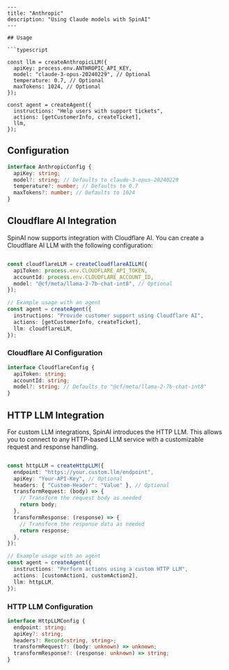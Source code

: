 ```mdx
---
title: "Anthropic"
description: "Using Claude models with SpinAI"
---

## Usage

```typescript

const llm = createAnthropicLLM({
  apiKey: process.env.ANTHROPIC_API_KEY,
  model: "claude-3-opus-20240229", // Optional
  temperature: 0.7, // Optional
  maxTokens: 1024, // Optional
});

const agent = createAgent({
  instructions: "Help users with support tickets",
  actions: [getCustomerInfo, createTicket],
  llm,
});
```

## Configuration

```typescript
interface AnthropicConfig {
  apiKey: string;
  model?: string; // Defaults to claude-3-opus-20240229
  temperature?: number; // Defaults to 0.7
  maxTokens?: number; // Defaults to 1024
}
```

## Cloudflare AI Integration

SpinAI now supports integration with Cloudflare AI. You can create a Cloudflare AI LLM with the following configuration:

```typescript

const cloudflareLLM = createCloudflareAILLM({
  apiToken: process.env.CLOUDFLARE_API_TOKEN,
  accountId: process.env.CLOUDFLARE_ACCOUNT_ID,
  model: "@cf/meta/llama-2-7b-chat-int8", // Optional
});

// Example usage with an agent
const agent = createAgent({
  instructions: "Provide customer support using Cloudflare AI",
  actions: [getCustomerInfo, createTicket],
  llm: cloudflareLLM,
});
```

### Cloudflare AI Configuration

```typescript
interface CloudflareConfig {
  apiToken: string;
  accountId: string;
  model?: string; // Defaults to "@cf/meta/llama-2-7b-chat-int8"
}
```

## HTTP LLM Integration

For custom LLM integrations, SpinAI introduces the HTTP LLM. This allows you to connect to any HTTP-based LLM service with a customizable request and response handling.

```typescript

const httpLLM = createHttpLLM({
  endpoint: "https://your.custom.llm/endpoint",
  apiKey: "Your-API-Key", // Optional
  headers: { "Custom-Header": "Value" }, // Optional
  transformRequest: (body) => {
    // Transform the request body as needed
    return body;
  },
  transformResponse: (response) => {
    // Transform the response data as needed
    return response;
  },
});

// Example usage with an agent
const agent = createAgent({
  instructions: "Perform actions using a custom HTTP LLM",
  actions: [customAction1, customAction2],
  llm: httpLLM,
});
```

### HTTP LLM Configuration

```typescript
interface HttpLLMConfig {
  endpoint: string;
  apiKey?: string;
  headers?: Record<string, string>;
  transformRequest?: (body: unknown) => unknown;
  transformResponse?: (response: unknown) => string;
}
```
```